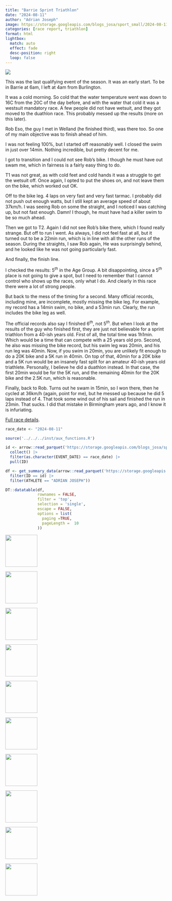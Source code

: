 ```yaml
---
title: "Barrie Sprint Triathlon"
date: "2024-08-11"
author: "Adrian Joseph"
image: https://storage.googleapis.com/blogs_josa/sport_small/2024-08-11_BARRIE_SPRINT_TRIATHLON/img/00.png
categories: [race report, triathlon]
format: html
lightbox:
  match: auto
  effect: fade
  desc-position: right
  loop: false
---
```

![](https://storage.googleapis.com/blogs_josa/sport_small/2024-08-11_BARRIE_SPRINT_TRIATHLON/img/00.png)

This was the last qualifying event of the season. It was an early start. To be in Barrie at 6am, I left at 4am from Burlington.

It was a cold morning. So cold that the water temperature went was down to 16C from the 20C of the day before, and with the water that cold it was a westsuit mandatory race. A few people did not have wetsuit, and they got moved to the duathlon race. This probably messed up the results (more on this later).

Rob Eso, the guy I met in Welland (he finished third), was there too. So one of my main objective was to finish ahead of him.

I was not feeling 100%, but I started off reasonably well. I closed the swim in just over 14min. Nothing incredible, but pretty decent for me.

I got to transition and I could not see Rob's bike. I though he must have out swam me, which in fairness is a fairly easy thing to do.

T1 was not great, as with cold feet and cold hands it was a struggle to get the wetsuit off. Once again, I opted to put the shoes on, and not leave them on the bike, which worked out OK.

Off to the bike leg. 4 laps on very fast and very fast tarmac. I probably did not push out enough watts, but I still kept an average speed of about 37km/h. I was seeing Rob on some the straight, and I noticed I was catching up, but not fast enough. Damn! I though, he must have had a killer swim to be so much ahead.

Then we got to T2. Again I did not see Rob's bike there, which I found really strange. But off to run I went. As always, I did not feel fast at all, but it turned out to be a 22min run, which is in line with all the other runs of the season. During the straights, I saw Rob again, He was surprisingly behind, and he looked like he was not going particularly fast.

And finally, the finish line.

I checked the results: 5$^{th}$ in the Age Group. A bit disappointing, since a 5$^{th}$ place is not going to give a spot, but I need to remember that I cannot control who shows up the races, only what I do. And clearly in this race there were a lot of strong people.

But back to the mess of the timing for a second. Many official records, including mine, are incomplete, mostly missing the bike leg. For example, my record has a 14min swim, no bike, and a 53min run. Clearly, the run includes the bike leg as well.

The official records also say I finished 6$^{th}$, not 5$^{th}$. But when I look at the results of the guy who finished first, they are just not believable for a sprint triathlon from a 40-ish years old. First of all, the total time was 1h1min. Which would be a time that can compete with a 25 years old pro. Second, he also was missing the bike record, but his swim leg was 20min, and his run leg was 40min. Now, if you swim in 20min, you are unlikely fit enough to do a 20K bike and a 5K run in 40min. On top of that, 40min for a 20K bike and a 5K run would be an insanely fast split for an amateur 40-ish years old triathlete. Personally, I believe he did a duathlon instead. In that case, the first 20min would be for the 5K run, and the remaining 40min for the 20K bike and the 2.5K run, which is reasonable.

Finally, back to Rob. Turns out he swam in 15min, so I won there, then he cycled at 36km/h (again, point for me), but he messed up because he did 5 laps instead of 4. That took some wind out of his sail and finished the run in 23min. That sucks. I did that mistake in Birmingham years ago, and I know it is infuriating.

[Full race details](https://asjblog.shinyapps.io/race_shiny/?_inputs_&selector=%222024-08-11%20-%20BARRIE%20SPRINT%20TRIATHLON%20-%20sprint%20triathlon%22){target="_blank"}.

```r
race_date <- "2024-08-11"

source('../../../inst/aux_functions.R')

id <- arrow::read_parquet('https://storage.googleapis.com/blogs_josa/sport/parquets/main_dataset.parquet') |>
  collect() |>
  filter(as.character(EVENT_DATE) == race_date) |>
  pull(ID)

df <- get_summary_data(arrow::read_parquet('https://storage.googleapis.com/blogs_josa/sport/parquets/all_results.parquet') |>
  filter(ID == id) |>
  filter(ATHLETE == "ADRIAN JOSEPH"))

DT::datatable(df,
              rownames = FALSE,
              filter = 'top',
              selection = 'single',
              escape = FALSE,
              options = list(
                paging =TRUE,
                pageLength =  10
              ))
```





::: {layout-ncol=4}
![](https://storage.googleapis.com/blogs_josa/sport_small/2024-08-11_BARRIE_SPRINT_TRIATHLON/img/00.png){ width="100" group="hi" }

![](https://storage.googleapis.com/blogs_josa/sport_small/2024-08-11_BARRIE_SPRINT_TRIATHLON/img/01.png){ width="100" group="hi" }

![](https://storage.googleapis.com/blogs_josa/sport_small/2024-08-11_BARRIE_SPRINT_TRIATHLON/img/02.png){ width="100" group="hi" }

![](https://storage.googleapis.com/blogs_josa/sport_small/2024-08-11_BARRIE_SPRINT_TRIATHLON/img/03.png){ width="100" group="hi" }

![](https://storage.googleapis.com/blogs_josa/sport_small/2024-08-11_BARRIE_SPRINT_TRIATHLON/img/04.png){ width="100" group="hi" }

![](https://storage.googleapis.com/blogs_josa/sport_small/2024-08-11_BARRIE_SPRINT_TRIATHLON/img/05.png){ width="100" group="hi" }

![](https://storage.googleapis.com/blogs_josa/sport_small/2024-08-11_BARRIE_SPRINT_TRIATHLON/img/06.png){ width="100" group="hi" }

![](https://storage.googleapis.com/blogs_josa/sport_small/2024-08-11_BARRIE_SPRINT_TRIATHLON/img/07.jpg){ width="100" group="hi" }

![](https://storage.googleapis.com/blogs_josa/sport_small/2024-08-11_BARRIE_SPRINT_TRIATHLON/img/11.jpg){ width="100" group="hi" }

![](https://storage.googleapis.com/blogs_josa/sport_small/2024-08-11_BARRIE_SPRINT_TRIATHLON/img/14.jpg){ width="100" group="hi" }


:::
